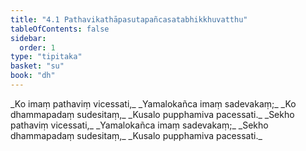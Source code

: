 ```yaml
---
title: "4.1 Pathavikathāpasutapañcasatabhikkhuvatthu"
tableOfContents: false
sidebar:
  order: 1
type: "tipitaka"
basket: "su"
book: "dh"
---
```



<DynamicBreadcrumb />

<Division number="44" book="dh">

<Paragraph number="48" type="verses" book="dh">
_Ko imaṃ pathaviṃ vicessati,_  
_Yamalokañca imaṃ sadevakaṃ;_  
_Ko dhammapadaṃ sudesitaṃ,_  
_Kusalo pupphamiva pacessati._  

</Paragraph>

</Division>
<Division number="45" book="dh">

<Paragraph number="49" type="verses" book="dh">
_Sekho pathaviṃ vicessati,_  
_Yamalokañca imaṃ sadevakaṃ;_  
_Sekho dhammapadaṃ sudesitaṃ,_  
_Kusalo pupphamiva pacessati._
</Paragraph>
</Division>